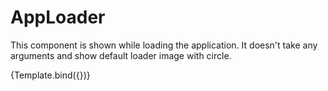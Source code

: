 <!-- AppLoader.stories.mdx-->



<Meta title="Components/AppLoader" component={AppLoader} />

# AppLoader

This component is shown while loading the application. It doesn't take any arguments and show default loader image with circle.


<Canvas>
    <Story
        name="noArg"
        args={{
            default: undefined,
        }}
    >
        {Template.bind({})}
    </Story>
</Canvas>
